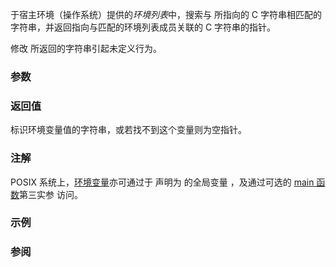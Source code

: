 {{cpp/title|getenv}}
{{cpp/utility/program/navbar}}
{{ddcl|header=cstdlib|
char* getenv( const char* env_var );
}}

于宿主环境（操作系统）提供的''环境列表''中，搜索与 {{tt|env_var}} 所指向的 C 字符串相匹配的字符串，并返回指向与匹配的环境列表成员关联的 C 字符串的指针。

{{rev begin}}
{{rev|until=c++11|
不要求此函数为线程安全。到 {{tt|getenv}} 的另一调用，还有到 POSIX 函数 [https://pubs.opengroup.org/onlinepubs/9699919799/functions/setenv.html {{tt|setenv()}}]、[https://pubs.opengroup.org/onlinepubs/9699919799/functions/unsetenv.html {{tt|unsetenv()}}] 及 [https://pubs.opengroup.org/onlinepubs/9699919799/functions/putenv.html {{tt|putenv()}}] 的调用可能使先前调用所返回的指针失效，或修改从先前调用得到的字符串。
}}
{{rev|since=c++11|
只要无其他函数修改宿主环境，则此函数为线程安全（从多个线程调用它不引入数据竞争）。尤其是若无同步地调用，则 POSIX 函数 [https://pubs.opengroup.org/onlinepubs/9699919799/functions/setenv.html {{tt|setenv()}}]、[https://pubs.opengroup.org/onlinepubs/9699919799/functions/unsetenv.html {{tt|unsetenv()}}] 及 [https://pubs.opengroup.org/onlinepubs/9699919799/functions/putenv.html {{tt|putenv()}}] 会引入数据竞争。
}}
{{rev end}}

修改 {{tt|getenv}} 所返回的字符串引起未定义行为。

===参数===
{{par begin}}
{{par|env_var|标识要查找的环境变量名的空终止字符串}}
{{par end}}

===返回值===
标识环境变量值的字符串，或若找不到这个变量则为空指针。

===注解===
POSIX 系统上，[https://pubs.opengroup.org/onlinepubs/9699919799/basedefs/V1_chap08.html#tag_08 环境变量]亦可通过于 {{header|unistd.h|&lt;!--to skip red-link generation--&gt;lang=c}} 声明为 {{c|extern char** environ;}} 的全局变量 {{tt|environ}}，及通过可选的 [[cpp/language/main function|main 函数]]第三实参 {{tt|envp}} 访问。

===示例===
{{example
|code=
#include &lt;cstdlib&gt;
#include &lt;iostream&gt;

int main()
{
    if (const char* env_p = std::getenv("PATH"))
        std::cout &lt;&lt; "您的 PATH 是: " &lt;&lt; env_p &lt;&lt; '\n';
}
|p=true
|output=
您的 PATH 是: /usr/local/sbin:/usr/local/bin:/usr/sbin:/usr/bin:/sbin:/bin:/usr/games
}}

===参阅===
{{dsc begin}}
{{dsc see c|c/program/getenv}}
{{dsc end}}

{{langlinks|de|en|es|fr|it|ja|pt|ru}}